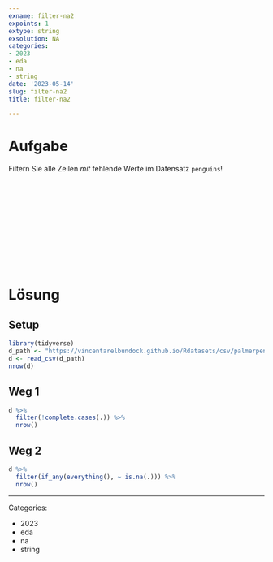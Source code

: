 ```yaml
---
exname: filter-na2
expoints: 1
extype: string
exsolution: NA
categories:
- 2023
- eda
- na
- string
date: '2023-05-14'
slug: filter-na2
title: filter-na2

---
```









# Aufgabe

Filtern Sie alle Zeilen *mit* fehlende Werte im Datensatz `penguins`!




</br>
</br>
</br>
</br>
</br>
</br>
</br>
</br>
</br>
</br>

# Lösung

## Setup

```r
library(tidyverse)
d_path <- "https://vincentarelbundock.github.io/Rdatasets/csv/palmerpenguins/penguins.csv"
d <- read_csv(d_path)
nrow(d)
```


## Weg 1

```r
d %>% 
  filter(!complete.cases(.)) %>% 
  nrow()
```

## Weg 2

```r
d %>% 
  filter(if_any(everything(), ~ is.na(.))) %>% 
  nrow()
```





---

Categories: 

- 2023
- eda
- na
- string

